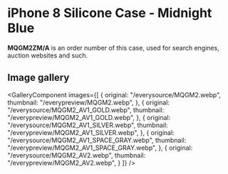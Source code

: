 
# iPhone 8 Silicone Case - Midnight Blue

<Callout type='info' emoji='👉🏻'>**MQGM2ZM/A** is an order number of this case, used for search engines, auction websites and such.</Callout>

## Image gallery

<GalleryComponent
    images={[
      {
        original: "/everysource/MQGM2.webp",
        thumbnail: "/everypreview/MQGM2.webp",
      },
      {
        original: "/everysource/MQGM2_AV1_GOLD.webp",
        thumbnail: "/everypreview/MQGM2_AV1_GOLD.webp",
      },
      {
        original: "/everysource/MQGM2_AV1_SILVER.webp",
        thumbnail: "/everypreview/MQGM2_AV1_SILVER.webp",
      },
      {
        original: "/everysource/MQGM2_AV1_SPACE_GRAY.webp",
        thumbnail: "/everypreview/MQGM2_AV1_SPACE_GRAY.webp",
      },
      {
        original: "/everysource/MQGM2_AV2.webp",
        thumbnail: "/everypreview/MQGM2_AV2.webp",
      }
    ]}
  />
